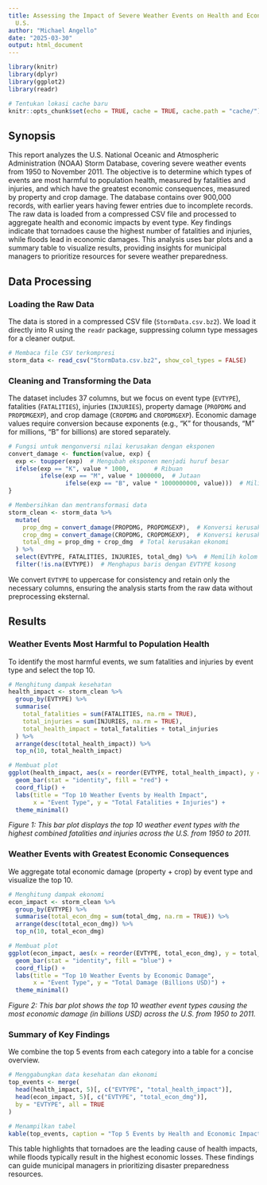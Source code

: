 ```yaml
---
title: Assessing the Impact of Severe Weather Events on Health and Economy in the
  U.S.
author: "Michael Angello"
date: "2025-03-30"
output: html_document
---
```


```r
library(knitr)
library(dplyr)
library(ggplot2)
library(readr)

# Tentukan lokasi cache baru
knitr::opts_chunk$set(echo = TRUE, cache = TRUE, cache.path = "cache/")
```

## Synopsis
This report analyzes the U.S. National Oceanic and Atmospheric Administration (NOAA) Storm Database, covering severe weather events from 1950 to November 2011. The objective is to determine which types of events are most harmful to population health, measured by fatalities and injuries, and which have the greatest economic consequences, measured by property and crop damage. The database contains over 900,000 records, with earlier years having fewer entries due to incomplete records. The raw data is loaded from a compressed CSV file and processed to aggregate health and economic impacts by event type. Key findings indicate that tornadoes cause the highest number of fatalities and injuries, while floods lead in economic damages. This analysis uses bar plots and a summary table to visualize results, providing insights for municipal managers to prioritize resources for severe weather preparedness.

## Data Processing

### Loading the Raw Data
The data is stored in a compressed CSV file (`StormData.csv.bz2`). We load it directly into R using the `readr` package, suppressing column type messages for a cleaner output.

```r
# Membaca file CSV terkompresi
storm_data <- read_csv("StormData.csv.bz2", show_col_types = FALSE)
```

### Cleaning and Transforming the Data
The dataset includes 37 columns, but we focus on event type (`EVTYPE`), fatalities (`FATALITIES`), injuries (`INJURIES`), property damage (`PROPDMG` and `PROPDMGEXP`), and crop damage (`CROPDMG` and `CROPDMGEXP`). Economic damage values require conversion because exponents (e.g., "K" for thousands, "M" for millions, "B" for billions) are stored separately.

```r
# Fungsi untuk mengonversi nilai kerusakan dengan eksponen
convert_damage <- function(value, exp) {
  exp <- toupper(exp)  # Mengubah eksponen menjadi huruf besar
  ifelse(exp == "K", value * 1000,       # Ribuan
         ifelse(exp == "M", value * 1000000,  # Jutaan
                ifelse(exp == "B", value * 1000000000, value)))  # Miliaran
}

# Membersihkan dan mentransformasi data
storm_clean <- storm_data %>%
  mutate(
    prop_dmg = convert_damage(PROPDMG, PROPDMGEXP),  # Konversi kerusakan properti
    crop_dmg = convert_damage(CROPDMG, CROPDMGEXP),  # Konversi kerusakan tanaman
    total_dmg = prop_dmg + crop_dmg  # Total kerusakan ekonomi
  ) %>%
  select(EVTYPE, FATALITIES, INJURIES, total_dmg) %>%  # Memilih kolom yang relevan
  filter(!is.na(EVTYPE))  # Menghapus baris dengan EVTYPE kosong
```

We convert `EVTYPE` to uppercase for consistency and retain only the necessary columns, ensuring the analysis starts from the raw data without preprocessing eksternal.

## Results

### Weather Events Most Harmful to Population Health
To identify the most harmful events, we sum fatalities and injuries by event type and select the top 10.

```r
# Menghitung dampak kesehatan
health_impact <- storm_clean %>%
  group_by(EVTYPE) %>%
  summarise(
    total_fatalities = sum(FATALITIES, na.rm = TRUE),
    total_injuries = sum(INJURIES, na.rm = TRUE),
    total_health_impact = total_fatalities + total_injuries
  ) %>%
  arrange(desc(total_health_impact)) %>%
  top_n(10, total_health_impact)

# Membuat plot
ggplot(health_impact, aes(x = reorder(EVTYPE, total_health_impact), y = total_health_impact)) +
  geom_bar(stat = "identity", fill = "red") +
  coord_flip() +
  labs(title = "Top 10 Weather Events by Health Impact",
       x = "Event Type", y = "Total Fatalities + Injuries") +
  theme_minimal()
```

*Figure 1: This bar plot displays the top 10 weather event types with the highest combined fatalities and injuries across the U.S. from 1950 to 2011.*

### Weather Events with Greatest Economic Consequences
We aggregate total economic damage (property + crop) by event type and visualize the top 10.

```r
# Menghitung dampak ekonomi
econ_impact <- storm_clean %>%
  group_by(EVTYPE) %>%
  summarise(total_econ_dmg = sum(total_dmg, na.rm = TRUE)) %>%
  arrange(desc(total_econ_dmg)) %>%
  top_n(10, total_econ_dmg)

# Membuat plot
ggplot(econ_impact, aes(x = reorder(EVTYPE, total_econ_dmg), y = total_econ_dmg / 1e9)) +
  geom_bar(stat = "identity", fill = "blue") +
  coord_flip() +
  labs(title = "Top 10 Weather Events by Economic Damage",
       x = "Event Type", y = "Total Damage (Billions USD)") +
  theme_minimal()
```

*Figure 2: This bar plot shows the top 10 weather event types causing the most economic damage (in billions USD) across the U.S. from 1950 to 2011.*

### Summary of Key Findings
We combine the top 5 events from each category into a table for a concise overview.

```r
# Menggabungkan data kesehatan dan ekonomi
top_events <- merge(
  head(health_impact, 5)[, c("EVTYPE", "total_health_impact")],
  head(econ_impact, 5)[, c("EVTYPE", "total_econ_dmg")],
  by = "EVTYPE", all = TRUE
)

# Menampilkan tabel
kable(top_events, caption = "Top 5 Events by Health and Economic Impact")
```

This table highlights that tornadoes are the leading cause of health impacts, while floods typically result in the highest economic losses. These findings can guide municipal managers in prioritizing disaster preparedness resources.
